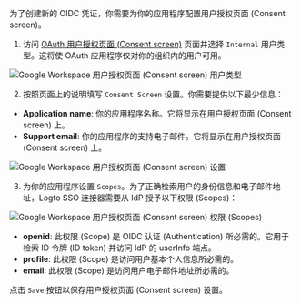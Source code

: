为了创建新的 OIDC 凭证，你需要为你的应用程序配置用户授权页面 (Consent screen)。

1. 访问 [OAuth 用户授权页面 (Consent screen)](https://console.cloud.google.com/apis/credentials/consent) 页面并选择 `Internal` 用户类型。这将使 OAuth 应用程序仅对你的组织内的用户可用。

<img
  src="/img/assets/google_workspace_consent_screen_user_type.webp"
  alt="Google Workspace 用户授权页面 (Consent screen) 用户类型"
/>

2. 按照页面上的说明填写 `Consent Screen` 设置。你需要提供以下最少信息：

- **Application name**: 你的应用程序名称。它将显示在用户授权页面 (Consent screen) 上。
- **Support email**: 你的应用程序的支持电子邮件。它将显示在用户授权页面 (Consent screen) 上。

<img
  src="/img/assets/google_workspace_consent_screen_settings.webp"
  alt="Google Workspace 用户授权页面 (Consent screen) 设置"
/>

3. 为你的应用程序设置 `Scopes`。为了正确检索用户的身份信息和电子邮件地址，Logto SSO 连接器需要从 IdP 授予以下权限 (Scopes)：

<img
  src="/img/assets/google_workspace_consent_screen_scopes.webp"
  alt="Google Workspace 用户授权页面 (Consent screen) 权限 (Scopes)"
/>

- **openid**: 此权限 (Scope) 是 OIDC 认证 (Authentication) 所必需的。它用于检索 ID 令牌 (ID token) 并访问 IdP 的 userInfo 端点。
- **profile**: 此权限 (Scope) 是访问用户基本个人信息所必需的。
- **email**: 此权限 (Scope) 是访问用户电子邮件地址所必需的。

点击 `Save` 按钮以保存用户授权页面 (Consent screen) 设置。
